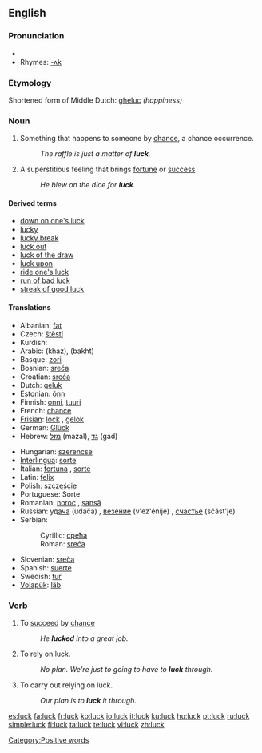 ==English==

===Pronunciation===
{{IPA|/'lʌk/}}
*{{audio|en-us-luck.ogg|Audio (US)}}
*Rhymes: [[Rhymes:English:-ʌk|-ʌk]]

===Etymology===
Shortened form of Middle Dutch: [[gheluc]] ''(happiness)''

===Noun===
{{en-noun|-}}

# Something that happens to someone by [[chance]], a chance occurrence.
#:''The raffle is just a matter of '''luck'''.''
# A superstitious feeling that brings [[fortune]] or [[success]].
#:''He blew on the dice for '''luck'''.''

====Derived terms====
*[[down on one's luck]]
*[[lucky]]
*[[lucky break]]
*[[luck out]]
*[[luck of the draw]]
*[[luck upon]]
*[[ride one's luck]]
*[[run of bad luck]]
*[[streak of good luck]]

====Translations====
{{trans-top|something that happens to someone by chance}}
*Albanian: [[fat]]
*Czech: [[štěstí]] {{n}}
*Kurdish: {{KUchar|[[به‌خت]]}}
*Arabic: {{ARchar|[[خظ]]}} (khaẓ), {{ARchar|[[بخت]]}} (bakht)
*Basque: [[zori]]
*Bosnian: [[sreća#Bosnian|sreća]] {{f}}
*Croatian: [[sreća#Croatian|sreća]] {{f}}
*Dutch: [[geluk]] {{n}}
*Estonian: [[õnn]]
*Finnish: [[onni]], [[tuuri]]
*French: [[chance]] {{f}}
*[[Frisian]]: [[lock]] {{n}}, [[gelok]] {{n}}
*German: [[Glück]] {{n}}
*Hebrew: [[מזל]] (mazal), [[גד]] (gad)
{{trans-mid}}
*Hungarian: [[szerencse]]
*[[Interlingua]]: [[sorte]]
*Italian: [[fortuna]] {{f}}, [[sorte]] {{f}}
*Latin: [[felix]] {{f}}
*Polish: [[szczęście]] {{n}}
*Portuguese: Sorte
*Romanian: [[noroc]] {{n}}, [[şansă]] {{f}}
*Russian: [[удача]] (udáča) {{f}}, [[везение]] (v'ez'énije) {{n}}, [[счастье]] (sčást'je) {{n}}
*Serbian:
*:Cyrillic: [[срећа#Serbian|срећа]] {{f}}
*:Roman: [[sreća#Serbian|sreća]] {{f}}
*Slovenian: [[sreča]] {{f}}
*Spanish: [[suerte]] {{F}}
*Swedish: [[tur]]
*[[Volapük]]: [[läb]]
{{trans-bottom}}

===Verb===
{{en-verb}}
# {{intransitive}} To [[succeed]] by [[chance]]
#: ''He '''lucked''' into a great job.''
# {{intransitive}} To rely on luck.
#: ''No plan. We're just to going to have to '''luck''' through.''
# {{transitive}} To carry out relying on luck.
#: ''Our plan is to '''luck''' it through.''

[[Category:Positive words]]

[[es:luck]]
[[fa:luck]]
[[fr:luck]]
[[ko:luck]]
[[io:luck]]
[[it:luck]]
[[ku:luck]]
[[hu:luck]]
[[pt:luck]]
[[ru:luck]]
[[simple:luck]]
[[fi:luck]]
[[ta:luck]]
[[te:luck]]
[[vi:luck]]
[[zh:luck]]